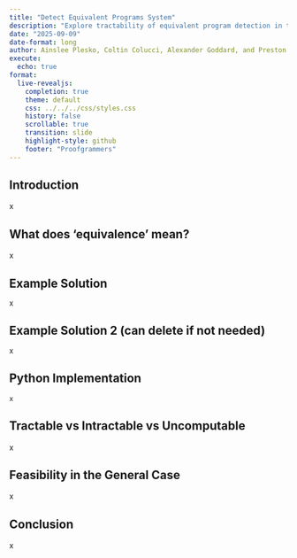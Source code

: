 ```yaml
---
title: "Detect Equivalent Programs System"
description: "Explore tractability of equivalent program detection in the general sense."
date: "2025-09-09"
date-format: long
author: Ainslee Plesko, Coltin Colucci, Alexander Goddard, and Preston Smith
execute:
  echo: true
format:
  live-revealjs:
    completion: true
    theme: default
    css: ../../../css/styles.css
    history: false
    scrollable: true
    transition: slide
    highlight-style: github
    footer: "Proofgrammers"
---
```


## Introduction

::: {.fragment}
x
:::

## What does 'equivalence' mean?

::: {.fragment}
x
:::

## Example Solution

::: {.incremental style="margin-top: -0.15em; font-size: 0.95em;"}
x
:::

## Example Solution 2 (can delete if not needed)

::: {.incremental style="margin-top: -0.15em; font-size: 0.95em;"}
x
:::

## Python Implementation

```pyodide
x
```

## Tractable vs Intractable vs Uncomputable

::: {.fragment}
x
:::

## Feasibility in the General Case

::: {.fragment}
x
:::

## Conclusion

::: {.fragment}
x
:::